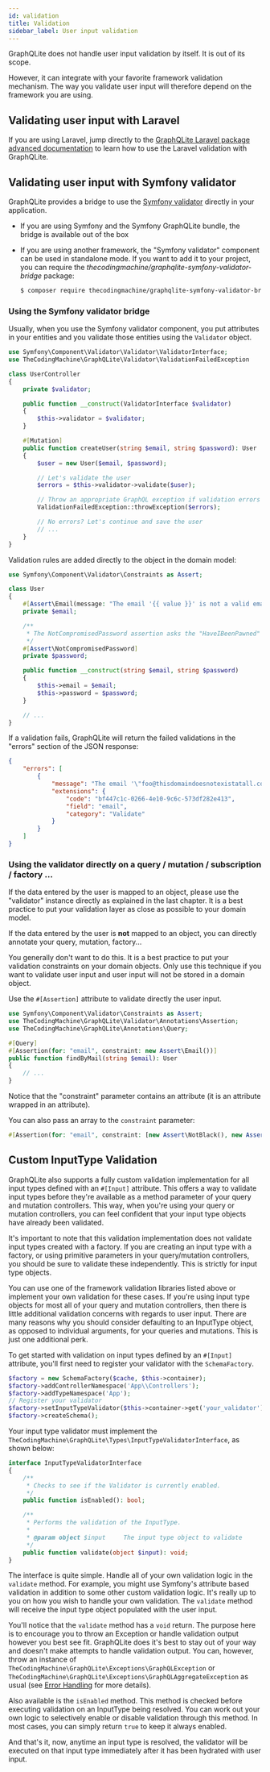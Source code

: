 ```yaml
---
id: validation
title: Validation
sidebar_label: User input validation
---
```


GraphQLite does not handle user input validation by itself. It is out of its scope.

However, it can integrate with your favorite framework validation mechanism. The way you validate user input will
therefore depend on the framework you are using.

## Validating user input with Laravel

If you are using Laravel, jump directly to the [GraphQLite Laravel package advanced documentation](laravel-package-advanced.mdx#support-for-laravel-validation-rules)
to learn how to use the Laravel validation with GraphQLite.

## Validating user input with Symfony validator

GraphQLite provides a bridge to use the [Symfony validator](https://symfony.com/doc/current/validation.html) directly in your application.

- If you are using Symfony and the Symfony GraphQLite bundle, the bridge is available out of the box
- If you are using another framework, the "Symfony validator" component can be used in standalone mode. If you want to
  add it to your project, you can require the *thecodingmachine/graphqlite-symfony-validator-bridge* package:

  ```bash
  $ composer require thecodingmachine/graphqlite-symfony-validator-bridge
  ```

### Using the Symfony validator bridge

Usually, when you use the Symfony validator component, you put attributes in your entities and you validate those entities
using the `Validator` object.

```php title="UserController.php"
use Symfony\Component\Validator\Validator\ValidatorInterface;
use TheCodingMachine\GraphQLite\Validator\ValidationFailedException

class UserController
{
    private $validator;

    public function __construct(ValidatorInterface $validator)
    {
        $this->validator = $validator;
    }

    #[Mutation]
    public function createUser(string $email, string $password): User
    {
        $user = new User($email, $password);

        // Let's validate the user
        $errors = $this->validator->validate($user);

        // Throw an appropriate GraphQL exception if validation errors are encountered
        ValidationFailedException::throwException($errors);

        // No errors? Let's continue and save the user
        // ...
    }
}
```

Validation rules are added directly to the object in the domain model:

```php title="User.php"
use Symfony\Component\Validator\Constraints as Assert;

class User
{
    #[Assert\Email(message: "The email '{{ value }}' is not a valid email.", checkMX: true)]
    private $email;

    /**
     * The NotCompromisedPassword assertion asks the "HaveIBeenPawned" service if your password has already leaked or not.
     */
    #[Assert\NotCompromisedPassword]
    private $password;

    public function __construct(string $email, string $password)
    {
        $this->email = $email;
        $this->password = $password;
    }

    // ...
}
```

If a validation fails, GraphQLite will return the failed validations in the "errors" section of the JSON response:

```json
{
    "errors": [
        {
            "message": "The email '\"foo@thisdomaindoesnotexistatall.com\"' is not a valid email.",
            "extensions": {
                "code": "bf447c1c-0266-4e10-9c6c-573df282e413",
                "field": "email",
                "category": "Validate"
            }
        }
    ]
}
```


### Using the validator directly on a query / mutation / subscription / factory ...

If the data entered by the user is mapped to an object, please use the "validator" instance directly as explained in
the last chapter. It is a best practice to put your validation layer as close as possible to your domain model.

If the data entered by the user is **not** mapped to an object, you can directly annotate your query, mutation, factory...

<div class="alert alert--warning">
    You generally don't want to do this. It is a best practice to put your validation constraints
on your domain objects. Only use this technique if you want to validate user input and user input will not be stored
in a domain object.
</div>

Use the `#[Assertion]` attribute to validate directly the user input.

```php
use Symfony\Component\Validator\Constraints as Assert;
use TheCodingMachine\GraphQLite\Validator\Annotations\Assertion;
use TheCodingMachine\GraphQLite\Annotations\Query;

#[Query]
#[Assertion(for: "email", constraint: new Assert\Email())]
public function findByMail(string $email): User
{
    // ...
}
```

Notice that the "constraint" parameter contains an attribute (it is an attribute wrapped in an attribute).

You can also pass an array to the `constraint` parameter:

```php
#[Assertion(for: "email", constraint: [new Assert\NotBlack(), new Assert\Email()])]
```

## Custom InputType Validation

GraphQLite also supports a fully custom validation implementation for all input types defined with an `#[Input]` attribute.  This offers a way to validate input types before they're available as a method parameter of your query and mutation controllers.  This way, when you're using your query or mutation controllers, you can feel confident that your input type objects have already been validated.

<div class="alert alert--warning">
  <p>It's important to note that this validation implementation does not validate input types created with a factory.  If you are creating an input type with a factory, or using primitive parameters in your query/mutation controllers, you should be sure to validate these independently.  This is strictly for input type objects.</p>

  <p>You can use one of the framework validation libraries listed above or implement your own validation for these cases.  If you're using input type objects for most all of your query and mutation controllers, then there is little additional validation concerns with regards to user input.  There are many reasons why you should consider defaulting to an InputType object, as opposed to individual arguments, for your queries and mutations.  This is just one additional perk.</p>
</div>

To get started with validation on input types defined by an `#[Input]` attribute, you'll first need to register your validator with the `SchemaFactory`.

```php
$factory = new SchemaFactory($cache, $this->container);
$factory->addControllerNamespace('App\\Controllers');
$factory->addTypeNamespace('App');
// Register your validator
$factory->setInputTypeValidator($this->container->get('your_validator'));
$factory->createSchema();
```

Your input type validator must implement the `TheCodingMachine\GraphQLite\Types\InputTypeValidatorInterface`, as shown below:

```php
interface InputTypeValidatorInterface
{
    /**
     * Checks to see if the Validator is currently enabled.
     */
    public function isEnabled(): bool;

    /**
     * Performs the validation of the InputType.
     *
     * @param object $input     The input type object to validate
     */
    public function validate(object $input): void;
}
```

The interface is quite simple.  Handle all of your own validation logic in the `validate` method.  For example, you might use Symfony's attribute based validation in addition to some other custom validation logic.  It's really up to you on how you wish to handle your own validation.  The `validate` method will receive the input type object populated with the user input.

You'll notice that the `validate` method has a `void` return.  The purpose here is to encourage you to throw an Exception or handle validation output however you best see fit.  GraphQLite does it's best to stay out of your way and doesn't make attempts to handle validation output.  You can, however, throw an instance of `TheCodingMachine\GraphQLite\Exceptions\GraphQLException` or `TheCodingMachine\GraphQLite\Exceptions\GraphQLAggregateException` as usual (see [Error Handling](error-handling) for more details).

Also available is the `isEnabled` method.  This method is checked before executing validation on an InputType being resolved.  You can work out your own logic to selectively enable or disable validation through this method.  In most cases, you can simply return `true` to keep it always enabled.

And that's it, now, anytime an input type is resolved, the validator will be executed on that input type immediately after it has been hydrated with user input.
